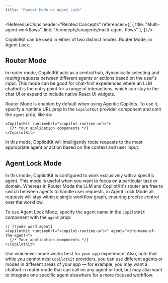 ```yaml
---
title: "Router Mode vs Agent Lock"
---
```


<ReferenceChips header="Related Concepts" references={[
    { title: "Multi-agent workflows", link: "/concepts/coagents/multi-agent-flows" },
]} />

CopilotKit can be used in either of two distinct modes: Router Mode, or Agent Lock.

## Router Mode

In router mode, CopilotKit acts as a central hub, dynamically selecting and _routing_ requests between different agents or actions based on the user's input. This mode can be good for chat-first experiences where an LLM chatbot is the entry point for a range of interactions, which can stay in the chat UI or expand to include native React UI widgets.

Router Mode is enabled by default when using Agentic Copilots. To use it, specify a runtime URL prop in the `CopilotKit` provider component and omit the `agent` prop, like so:

```tsx
<CopilotKit runtimeUrl="<copilot-runtime-url>">
  {/* Your application components */}
</CopilotKit>
```

In this mode, CopilotKit will intelligently route requests to the most appropriate agent or action based on the context and user input.

## Agent Lock Mode

In this mode, CopilotKit is configured to work exclusively with a specific agent. This mode is useful when you want to focus on a particular task or domain. Whereas in Router Mode the LLM and CopilotKit's router are free to switch between agents to handle user requests, in Agent Lock Mode all requests will stay within a single workflow graph, ensuring precise control over the workflow.

To use Agent Lock Mode, specify the agent name in the `CopilotKit` component with the `agent` prop:

```tsx
// [!code word:agent]
<CopilotKit runtimeUrl="<copilot-runtime-url>" agent="<the-name-of-the-agent>">
  {/* Your application components */}
</CopilotKit>
```

Use whichever mode works best for your app experience! Also, note that while you cannot nest `CopilotKit` providers, you can use different agents or modes in different areas of your app — for example, you may want a chatbot in router mode that can call on any agent or tool, but may also want to integrate one specific agent elsewhere for a more focused workflow.